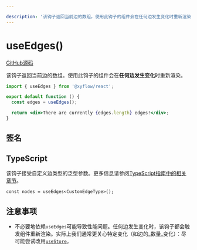 ```yaml
---

description: '该钩子返回当前边的数组。使用此钩子的组件会在任何边发生变化时重新渲染。'
---
```


# useEdges()

[GitHub源码](https://github.com/xyflow/xyflow/blob/main/packages/react/src/hooks/useEdges.ts)

该钩子返回当前边的数组。使用此钩子的组件会在**任何边发生变化**时重新渲染。

```jsx
import { useEdges } from '@xyflow/react';

export default function () {
  const edges = useEdges();

  return <div>There are currently {edges.length} edges!</div>;
}
```

## 签名

<APIDocs functionName="useEdges" />

## TypeScript

该钩子接受自定义边类型的泛型参数。更多信息请参阅[TypeScript指南中的相关章节](/learn/advanced-use/typescript#nodetype-edgetype-unions)。

```tsx
const nodes = useEdges<CustomEdgeType>();
```

## 注意事项

- 不必要地依赖`useEdges`可能导致性能问题。任何边发生变化时，该钩子都会触发组件重新渲染。实际上我们通常更关心特定变化（如边的_数量_变化）：尽可能尝试改用[`useStore`](/api-reference/hooks/use-store)。